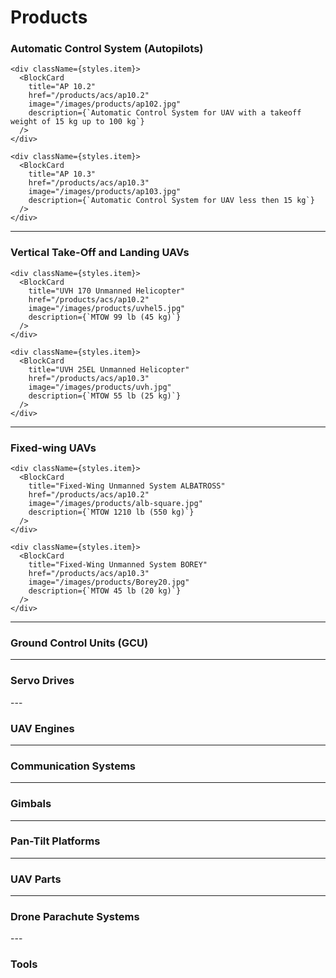 


# Products

### Automatic Control System (Autopilots)



<div className={styles.products}>
    <div className={styles.item}>
      <BlockCard
        title="AP 10.1"
        href="/products/acs/ap10.1"
        image="/images/products/ap101.jpg"
        description={`Automatic Control System for UAV with a takeoff weight of 100 kg up to 4000 kg`}
      />
    </div>

    <div className={styles.item}>
      <BlockCard
        title="AP 10.2"
        href="/products/acs/ap10.2"
        image="/images/products/ap102.jpg"
        description={`Automatic Control System for UAV with a takeoff weight of 15 kg up to 100 kg`}
      />
    </div>

    <div className={styles.item}>
      <BlockCard
        title="AP 10.3"
        href="/products/acs/ap10.3"
        image="/images/products/ap103.jpg"
        description={`Automatic Control System for UAV less then 15 kg`}
      />
    </div>
  </div>

---

### Vertical Take-Off and Landing UAVs

<div className={styles.products}>
    <div className={styles.item}>
      <BlockCard
        title="UVH-500 (KAHU-150) VTOL UAS"
        href="/products/acs/ap10.1"
        image="/images/products/uvh500.jpg"
        description={`MTOW 1102 lb (500 kg)`}
      />
    </div>

    <div className={styles.item}>
      <BlockCard
        title="UVH 170 Unmanned Helicopter"
        href="/products/acs/ap10.2"
        image="/images/products/uvhel5.jpg"
        description={`MTOW 99 lb (45 kg)`}
      />
    </div>

    <div className={styles.item}>
      <BlockCard
        title="UVH 25EL Unmanned Helicopter"
        href="/products/acs/ap10.3"
        image="/images/products/uvh.jpg"
        description={`MTOW 55 lb (25 kg)`}
      />
    </div>
  </div>

---

### Fixed-wing UAVs


<div className={styles.products}>
    <div className={styles.item}>
      <BlockCard
        title="APUS DUO 15"
        href="/products/acs/ap10.1"
        image="/images/products/atm.jpg"
        description={`High Altitude Platform Station MTOW 95 lb (43 kg)`}
      />
    </div>

    <div className={styles.item}>
      <BlockCard
        title="Fixed-Wing Unmanned System ALBATROSS"
        href="/products/acs/ap10.2"
        image="/images/products/alb-square.jpg"
        description={`MTOW 1210 lb (550 kg)`}
      />
    </div>

    <div className={styles.item}>
      <BlockCard
        title="Fixed-Wing Unmanned System BOREY"
        href="/products/acs/ap10.3"
        image="/images/products/Borey20.jpg"
        description={`MTOW 45 lb (20 kg)`}
      />
    </div>
  </div>


---

### Ground Control Units (GCU)

<div className={styles.products}>
  <div className={styles.item}>
    <BlockCard
      title="GCS.A"
      href="/products/acs/ap10.1"
      image="/images/products/gcs-full-square.jpg"
      description={`Installed into a modified 20-foot container, enhanced with a generator compartment`}
    />
  </div>

  <div className={styles.item}>
    <BlockCard
      title="PGCS.7"
      href="/products/acs/ap10.2"
      image="/images/products/PGCS.7ver2sq.jpg"
      description={`Portable Ground Control Station for UAS`}
    />
  </div>

  <div className={styles.item}>
    <BlockCard
      title="PGCS.4"
      href="/products/acs/ap10.3"
      image="/images/products/pgcs4-sq.jpg"
      description={`Portable Ground Control Station for UAS`}
    />
  </div>
</div>

---

### Servo Drives

<div className={styles.products}>
  <div className={styles.item}>
    <BlockCard
      title="Xservo140"
      href="/products/acs/ap10.1"
      image="/images/products/xservo2-square.jpg"
      description={`Xservo series`}
    />
  </div>

  <div className={styles.item}>
    <BlockCard
      title="SDLM-04B"
      href="/products/acs/ap10.2"
      image="/images/products/sld4-1.jpg"
      description={`Rugged and Durable Rotating Type Servo for Professional Intensive Applications`}
    />
  </div>

  <div className={styles.item}>
    <BlockCard
      title="SD-01B"
      href="/products/acs/ap10.3"
      image="/images/products/SD1-2021-n2-square.jpg"
      description={`Rugged and Durable Rotating Type Servo for Professional Intensive Applications`}
    />
  </div>
  <div className={styles.item}>
    <BlockCard
      title="SD-02B"
      href="/products/acs/ap10.3"
      image="/images/products/uavos-servo-sd2b-square.jpg"
      description={`Rugged and Durable Rotating Type Servo for Professional Intensive Applications`}
    />
  </div>
</div>
---

### UAV Engines

<div className={styles.products}>
  <div className={styles.item}>
    <BlockCard
      title="UAV-170 Engine"
      href="/products/acs/ap10.1"
      image="/images/products/uav170square.jpg"
      description={`4-stroke gasoline power plant with volume 170 ccm designed for integration in UAV`}
    />
  </div>
</div>

---

### Communication Systems

<div className={styles.products}>
  <div className={styles.item}>
    <BlockCard
      title="pMDDLRadio Data Link System"
      href="/products/acs/ap10.1"
      image="/images/products/data_link-square-1.jpg"
      description={`Advanced high power long range broadband COFDM communication system for UAV`}
    />
  </div>
  <div className={styles.item}>
    <BlockCard
      title="Automatic Tracking System"
      href="/products/acs/ap10.1"
      image="/images/products/ann-square-1.jpg"
      description={`ARM Antenna Tracking System (ATS) allows use of directional antennas with higher gain compared to omni-directional ones`}
    />
  </div>
</div>

---

### Gimbals


<div className={styles.products}>
  <div className={styles.item}>
    <BlockCard
      title="GSG 201"
      href="/products/acs/ap10.1"
      image="/images/products/185-square-1.jpg"
      description={`Gyro-stabilized two-axis gimbal for day and night surveillance, with Laser rangefinder`}
    />
  </div>
  <div className={styles.item}>
    <BlockCard
      title="GOS-155D/T"
      href="/products/acs/ap10.1"
      image="/images/products/Gimbal_155-2.jpg"
      description={`Gyro-stabilized optical gimbal with advanced image processing, a 30x zoom RGB camera, and high-resolution thermal camera`}
    />
  </div>
</div>

---

### Pan-Tilt Platforms

<div className={styles.products}>
  <div className={styles.item}>
    <BlockCard
      title="PTP140"
      href="/products/acs/ap10.1"
      image="/images/products/ptp140sq-1.jpg"
      description={`Powerful Pan Tilt Platform for payload up to 130 kg`}
    />
  </div>
</div>


---

### UAV Parts

<div className={styles.products}>
  <div className={styles.item}>
    <BlockCard
      title="Main Landing Gear"
      href="/products/acs/ap10.1"
      image="/images/products/ressor-square-1.jpg"
      description={`to be installed on unmanned aircraft weighing up to 1200 kg`}
    />
  </div>
  <div className={styles.item}>
    <BlockCard
      title="Two-Bladed Main Rotor"
      href="/products/acs/ap10.1"
      image="/images/products/double-square-1.jpg"
      description={`to be installed on helicopters with up to 50 kg take-off mass and rotor diameter of 2600 mm (102.36")`}
    />
  </div>
  <div className={styles.item}>
    <BlockCard
      title="Two-Bladed Main Rotor with All-metal Edging"
      href="/products/acs/ap10.1"
      image="/images/products/blades1-square-1.jpg"
      description={`to be installed on helicopters with up to 50 kg take-off mass and rotor diameter of 2600 mm (102.36")`}
    />
  </div>
  <div className={styles.item}>
    <BlockCard
      title="Two-Bladed Main Rotor"
      href="/products/acs/ap10.1"
      image="/images/products/UAVOS-Blades-140-20212-sq-1.jpg"
      description={`to be installed on helicopters with up to 140 kg take-off mass and rotor diameter of 3200 mm (126")`}
    />
  </div>
  <div className={styles.item}>
    <BlockCard
      title="Two-Bladed Main Rotor with All-metal Edging"
      href="/products/acs/ap10.1"
      image="/images/products/blades1-square-1.jpg"
      description={`to be installed on helicopters with up to 140 kg take-off mass and rotor diameter of 3200 mm (126")`}
    />
  </div>
</div>

---

### Drone Parachute Systems

<div className={styles.products}>
  <div className={styles.item}>
    <BlockCard
      title="Drone Parachute Systems"
      href="/products/acs/ap10.1"
      image="/images/products/UAVOS-parachute-system.jpg"
      description={`For UAVs ranging from 5 kg to 1000 kg, deployable at speeds between 20 km/h and 220 km/h`}
    />
  </div>
</div>
---

### Tools

<div className={styles.products}>
  <div className={styles.item}>
    <BlockCard
      title="Industrial Composite Curing Ovens"
      href="/products/acs/ap10.1"
      image="/images/products/oven-700-2000-mainview-sq.jpg"
      description={`High-performance composite curing ovens for curing, post-curing, and heat processing of composites, prepregs, thermoplastics, and tooling`}
    />
  </div>
</div>
